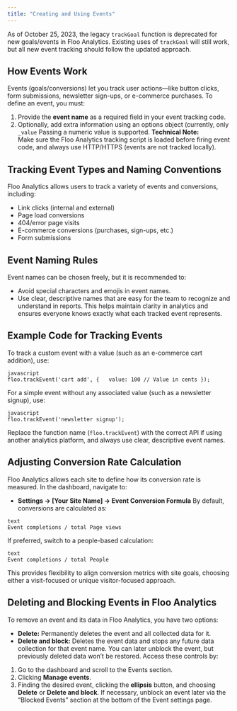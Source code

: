 ```yaml
---
title: "Creating and Using Events"
---
```

As of October 25, 2023, the legacy `trackGoal` function is deprecated for new goals/events in Floo Analytics. Existing uses of `trackGoal` will still work, but all new event tracking should follow the updated approach.
## How Events Work
Events (goals/conversions) let you track user actions—like button clicks, form submissions, newsletter sign-ups, or e-commerce purchases. To define an event, you must:
1. Provide the **event name** as a required field in your event tracking code.
2. Optionally, add extra information using an options object (currently, only `_value` Passing a numeric value is supported.
**Technical Note:**\
Make sure the Floo Analytics tracking script is loaded before firing event code, and always use HTTP/HTTPS (events are not tracked locally).
## Tracking Event Types and Naming Conventions
Floo Analytics allows users to track a variety of events and conversions, including:
- Link clicks (internal and external)
- Page load conversions
- 404/error page visits
- E-commerce conversions (purchases, sign-ups, etc.)
- Form submissions
## Event Naming Rules
Event names can be chosen freely, but it is recommended to:
- Avoid special characters and emojis in event names.
- Use clear, descriptive names that are easy for the team to recognize and understand in reports.
This helps maintain clarity in analytics and ensures everyone knows exactly what each tracked event represents.
## Example Code for Tracking Events
To track a custom event with a value (such as an e-commerce cart addition), use:
```
javascript
floo.trackEvent('cart add', {   value: 100 // Value in cents });
```
For a simple event without any associated value (such as a newsletter signup), use:
```
javascript
floo.trackEvent('newsletter signup');
```
Replace the function name (`floo.trackEvent`) with the correct API if using another analytics platform, and always use clear, descriptive event names.
## Adjusting Conversion Rate Calculation
Floo Analytics allows each site to define how its conversion rate is measured. In the dashboard, navigate to:
- **Settings → [Your Site Name] → Event Conversion Formula**
By default, conversions are calculated as:
```
text
Event completions / total Page views
```
If preferred, switch to a people-based calculation:
```
text
Event completions / total People
```
This provides flexibility to align conversion metrics with site goals, choosing either a visit-focused or unique visitor-focused approach.
## Deleting and Blocking Events in Floo Analytics
To remove an event and its data in Floo Analytics, you have two options:
- **Delete:** Permanently deletes the event and all collected data for it.
- **Delete and block:** Deletes the event data and stops any future data collection for that event name. You can later unblock the event, but previously deleted data won’t be restored.
Access these controls by:
1. Go to the dashboard and scroll to the Events section.
2. Clicking **Manage events**.
3. Finding the desired event, clicking the **ellipsis** button, and choosing **Delete** or **Delete and block**.
If necessary, unblock an event later via the “Blocked Events” section at the bottom of the Event settings page.

